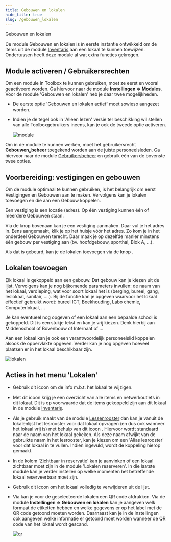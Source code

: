 ```yaml
--- 
title: Gebouwen en lokalen
hide_title: true
slug: /gebouwen_lokalen
---
```


<ImageTitle img="school.png">Gebouwen en lokalen</ImageTitle>

De module Gebouwen en lokalen is in eerste instantie ontwikkeld om de items uit de module [Inventaris](/inventaris) aan een lokaal te kunnen toewijzen. Ondertussen heeft deze module al wat extra functies gekregen.

## Module activeren / Gebruikersrechten

Om een module in Toolbox te kunnen gebruiken, moet ze eerst en vooral geactiveerd worden. Ga hiervoor naar de module **Instellingen => Modules**. Voor de module 'Gebouwen en lokalen' heb je daar twee mogelijkheden. 
- De eerste optie 'Gebouwen en lokalen actief' moet sowieso aangezet worden. 
- Indien je de tegel ook in 'Alleen lezen' versie ter beschikking wil stellen van alle Toolboxgebruikers ineens, kan je ook de tweede optie activeren.  

    ![module](./module.PNG)

Om in de module te kunnen werken, moet het gebruikersrecht **Gebouwen_beheer** toegekend worden aan de juiste personeelsleden. Ga hiervoor naar de module [Gebruikersbeheer](/gebruikersbeheer) en gebruik één van de bovenste twee opties. 

## Voorbereiding: vestigingen en gebouwen

Om de module optimaal te kunnen gebruiken, is het belangrijk om eerst Vestigingen en Gebouwen aan te maken. Vervolgens kan je lokalen toevoegen en die aan een Gebouw koppelen.

Een vestiging is een locatie (adres). Op één vestiging kunnen één of meerdere Gebouwen staan. 

Via de knop bovenaan <LegacyAction img="pluscircle.png" text="vestiging toevoegen"/> kan je een vestiging aanmaken. Daar vul je het adres in. Eens aangemaakt, klik je op het huisje <LegacyAction img="school.png"/> vóór het adres. Zo kom je in het onderdeel Gebouwen terecht. Daar maak je op dezelfde manier minstens één gebouw per vestiging aan (bv. hoofdgebouw, sporthal, Blok A, ...).

Als dat is gebeurd, kan je de lokalen toevoegen via de knop <LegacyAction img="klaslokaal.png"/>.

## Lokalen toevoegen

Elk lokaal is gekoppeld aan een gebouw. Dat gebouw kan je kiezen uit de lijst. Vervolgens kan je nog bijkomende parameters invullen: de naam van het lokaal, verdieping, wat voor soort lokaal het is (berging, bureel, gang, leslokaal, sanitair, ....). Bij de functie kan je opgeven waarvoor het lokaal effectief gebruikt wordt: bureel ICT, Boekhouding, Labo chemie, Computerlokaal, ...

Je kan eventueel nog opgeven of een lokaal aan een bepaalde school is gekoppeld. Dit is een stukje tekst en kan je vrij kiezen. Denk hierbij aan Middenschool of Bovenbouw of Internaat of ...

Aan een lokaal kan je ook een verantwoordelijk personeelslid koppelen alsook de oppervlakte opgeven. Verder kan je nog opgeven hoeveel plaatsen er in het lokaal beschikbaar zijn. 

![lokalen](./lokalen.PNG)

## Acties in het menu 'Lokalen'

- Gebruik dit icoon <LegacyAction img="edit.png"/> om de info m.b.t. het lokaal te wijzigen.

- Met dit icoon <LegacyAction img="detail.png"/> krijg je een overzicht van alle items en netwerkoutlets in dit lokaal. Dit is op voorwaarde dat de items gekoppeld zijn aan dit lokaal in de module [Inventaris](/inventaris).
- Als je gebruik maakt van de module [Lessenrooster](/lessenrooster) dan kan je vanuit de lokalenlijst het lesrooster voor dat lokaal opvragen (en dus ook wanneer het lokaal vrij is) met behulp van dit icoon <LegacyAction img="tabel.png"/>. Hiervoor wordt standaard naar de naam van het lokaal gekeken. Als deze naam afwijkt van de gebruikte naam in het lesrooster, kan je kiezen om een 'Alias lesrooster' voor dat lokaal in te vullen. Indien ingevuld, wordt de koppeling hierop gemaakt.
- In de kolom 'Zichtbaar in reservatie' kan je aanvinken <LegacyAction img="vinkjeGroenRond.png"/> of een lokaal zichtbaar moet zijn in de module 'Lokalen reserveren'. In die laatste module kan je verder instellen op welke momenten het betreffende lokaal reserveerbaar moet zijn. 
- Gebruik dit icoon <LegacyAction img="remove.png"/> om het lokaal volledig te verwijderen uit de lijst. 
- Via <LegacyAction img="qr.png" text="QR codes"/> kan je voor de geselecteerde lokalen een QR code afdrukken. Via de module **Instellingen => Gebouwen en lokalen** kan je aangeven welk formaat de etiketten hebben en welke gegevens er op het label met de QR code getoond moeten worden. Daarnaast kan je in de instellingen ook aangeven welke informatie er getoond moet worden wanneer de QR code van het lokaal wordt gescand.

    ![qr](./qr.png)


